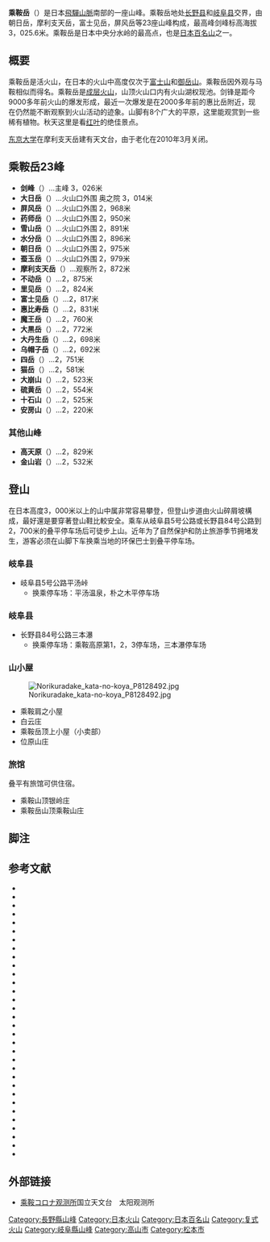 {{Infobox Mountain
| 名稱 =乘鞍岳
| 照片 =Norikura Kogen Snow + Spa Resort.jpg
| 照片說明 =乘鞍岳
| 海拔 ={{Convert|3026|m|ft|0|abbr=on}}><ref name="kijyun">{{Cite web |url=http://sokuseikagis1.gsi.go.jp/ |title=基準点成果等閲覧サービス |publisher=[[国土地理院|国土地理院]] |accessdate=2016-09-08 |archive-date=2019-01-07 |archive-url=https://web.archive.org/web/20190107041946/https://sokuseikagis1.gsi.go.jp/ }}</ref>
| 位置 =[[长野县|长野县]][[松本市|松本市]]<br>[[岐阜县|岐阜县]][[高山市|高山市]]<br>[[日本|日本]] {{flagicon|Japan}} 
| 山脈 =飞驒山脉
| 相對高度 =
| 座標 ={{coord|36|06|23|N|137|33|13|E}}
| 地形圖 =
| 類別 =[[活火山|活火山]]
| 年齡 =
| 最近噴發 =
| 首次登頂 =
| 最容易的攀登路線 =
| pushpin_map = Japan Gifu
| pushpin_map_caption = 乘鞍岳的位置
| latd=36 |latm=06 |lats=23 |latNS=N
| longd=137 |longm=33 |longs=13 |longEW=E
}}

'''乘鞍岳'''（{{jpn|j= 乗鞍岳|hg=のりくらだけ|rm=norikuradake}}）是日本[[飛驒山脈|飛驒山脈]]南部的一座山峰。乘鞍岳地处[[长野县|长野县]]和[[岐阜县|岐阜县]]交界，由朝日岳，摩利支天岳，富士见岳，屏风岳等23座山峰构成，最高峰剑峰标高海拔3，025.6米。乘鞍岳是日本中央分水岭的最高点，也是[[日本百名山|日本百名山]]之一。

== 概要 ==
乘鞍岳是活火山，在日本的火山中高度仅次于[[富士山|富士山]]和[[御岳山|御岳山]]。乘鞍岳因外观与马鞍相似而得名。乘鞍岳是[[成层火山|成层火山]]，山顶火山口内有火山湖权现池。剑锋是距今9000多年前火山的爆发形成，最近一次爆发是在2000多年前的惠比岳附近，现在仍然能不断观察到火山活动的迹象。山脚有8个广大的平原，这里能观赏到一些稀有植物。秋天这里是看[[红叶|红叶]]的绝佳景点。

[[东京大学|东京大学]]在摩利支天岳建有天文台，由于老化在2010年3月关闭。

== 乘鞍岳23峰 ==
* '''剑峰'''（{{lang|ja|けんがみね}}）…主峰 3，026米
* '''大日岳'''（{{lang|ja|だいにちだけ}}）…火山口外围 奥之院 3，014米
* '''屏风岳'''（{{lang|ja|びょうぶだけ}}）…火山口外围 2，968米
* '''药师岳'''（{{lang|ja|やくしだけ}}）…火山口外围 2，950米
* '''雪山岳'''（{{lang|ja|せつざんだけ}}）…火山口外围 2，891米
* '''水分岳'''（{{lang|ja|みくまりだけ}}）…火山口外围 2，896米
* '''朝日岳'''（{{lang|ja|あさひだけ}}）…火山口外围 2，975米
* '''蚕玉岳'''（{{lang|ja|こだまだけ}}）…火山口外围 2，979米
* '''摩利支天岳'''（{{lang|ja|まりしてんだけ}}）…观察所 2，872米
* '''不动岳'''（{{lang|ja|ふどうだけ}}）…2，875米
* '''里见岳'''（{{lang|ja|さとみだけ}}）…2，824米
* '''富士见岳'''（{{lang|ja|ふじみだけ}}）…2，817米
* '''惠比寿岳'''（{{lang|ja|えびすだけ}}）…2，831米
* '''魔王岳'''（{{lang|ja|まおうだけ}}）…2，760米
* '''大黒岳'''（{{lang|ja|だいこくだけ}}）…2，772米
* '''大丹生岳'''（{{lang|ja|おおにゅうだけ}}）…2，698米
* '''乌帽子岳'''（{{lang|ja|えぼしだけ}}）…2，692米
* '''四岳'''（{{lang|ja|よつだけ}}）…2，751米
* '''猫岳'''（{{lang|ja|ねこだけ}}）…2，581米
* '''大崩山'''（{{lang|ja|おおくえやま}}）…2，523米
* '''硫黄岳'''（{{lang|ja|いおうだけ}}）…2，554米
* '''十石山'''（{{lang|ja|じゅっこくやま}}）…2，525米
* '''安房山'''（{{lang|ja|あぼうさん}}）…2，220米

=== 其他山峰 ===
* '''高天原'''（{{lang|ja|たかまがはら}}）…2，829米
* '''金山岩'''（{{lang|ja|かなやまいわ}}）…2，532米

== 登山 ==
在日本高度3，000米以上的山中属非常容易攀登，但登山步道由火山碎屑坡構成，最好還是要穿著登山鞋比較安全。乘车从岐阜县5号公路或长野县84号公路到2，700米的叠平停车场后可徒步上山。近年为了自然保护和防止旅游季节拥堵发生，游客必须在山脚下车换乘当地的环保巴士到叠平停车场。

=== 岐阜县 ===
* 岐阜县5号公路平汤峠
** 换乘停车场：平汤温泉，朴之木平停车场

=== 岐阜县 ===
* 长野县84号公路三本瀑
** 换乘停车场：乘鞍高原第1，2，3停车场，三本瀑停车场

=== 山小屋 ===
[[File:Norikuradake_kata-no-koya_P8128492.jpg|thumb]]
* 乘鞍肩之小屋
* 白云庄
* 乘鞍岳顶上小屋（小卖部）
* 位原山庄

=== 旅馆 ===
叠平有旅馆可供住宿。
* 乘鞍山顶银岭庄
* 乘鞍岳山顶乘鞍山庄

== 脚注 ==
{{reflist}}

== 参考文献 ==
{{refbegin|2}}
* {{Cite book|author=一等三角點研究會 |date=1988年11月 |title=[[一等三角点百名山|一等三角点百名山]] |publisher=[[山と溪谷社|山と溪谷社]] |isbn=9784635330008 |ref=一等三角点百名山}}
* {{Cite book|author=伊藤茂 |date=1983-06-20 |title=槍・穂高と南部北アルプス |series=日本の名山9 |publisher=[[ぎょうせい|ぎょうせい]] |pages=[[ASIN|ASIN]] B000J7D48O |ref=槍・穂高と南部北アルプス}}
* {{Cite book|author=伊部高夫 |date=2006年9月 |title=長野県中信・南信日帰りの山―120山/188コース |publisher=[[章文館|章文館]] |isbn=4901742051 |ref=長野県中信・南信日帰りの山}}
* {{Cite book|author=[[岩崎元郎|岩崎元郎]] |date=2006年3月 |title=[[新日本百名山|新日本百名山]]登山ガイド〈下〉 |publisher=山と溪谷社 |isbn=4635530477 |ref=新日本百名山}}
* {{Cite book|author=[[ウォルター・ウェストン|ウォルター・ウェストン]] |translator=青木枝朗 |date=1997年6月 |title=日本アルプスの登山と探検 |publisher=[[岩波文庫|岩波文庫]] |isbn=4003347412 |ref=日本アルプスの登山と探検}}
* {{Cite book|author=小野木三郎 |date=2005-05-27 |title=花かおる乗鞍岳 |publisher=[[ほおずき書籍|ほおずき書籍]] |isbn=4434059513 |ref=花かおる乗鞍岳}}
* {{Cite book|author=垣外富士男、島田靖 |date=2002-04 |title=乗鞍・御岳・霧ガ峰 |series=ヤマケイアルペンガイド17 |publisher=山と溪谷社 |isbn=4635013170 |ref=乗鞍・御岳・霧ガ峰}}
* {{Cite book|date=1998-09-15 |author=垣外富士男、津野祐司、池上立、中山秀幸 |title=長野県の山 |series=分県登山ガイド |publisher=山と溪谷社 |isbn=4635021750 |ref=分県登山ガイド長野県の山}}
* {{Cite book|author=岐阜県山岳連盟 |date=1987年7月 |title=ぎふ百山 |publisher=[[岐阜新聞社|岐阜新聞社]] |isbn=4905958474 |ref=ぎふ百山}}
* {{Cite book |author=小林俊樹 |date=1996-06 |title=上高地 乗鞍 |series=地球の風14 |publisher=[[日地出版|日地出版]] |isbn=4527014137 |ref=上高地 乗鞍}}
* {{Cite book|author=櫻田隆範 |date=2007年6月 |title=切手と風景印でたどる百名山 |publisher=[[ふくろう舎|ふくろう舎]] |isbn=4898062768 |ref=切手と風景印でたどる百名山}}
* {{Cite book |editor=德久球雄（編集）|date=1992-10 |title=コンサイス日本山名辞典 |publisher=[[三省堂|三省堂]] |isbn=4-385-15403-1 |edition=修訂版 |ref=日本山名辞典}}
* {{Cite book|date=1981-10 |author=島田靖、堀井啓介、木下喜代男 |title=岐阜県の山 |series=分県登山ガイド |publisher=山と溪谷社 |isbn=4635021807 |ref=分県登山ガイド岐阜県の山}}
* {{Cite book|author=島田靖、堀井啓介 |date=2009年12月 |title=改訂版 岐阜県の山 |series=新・分県登山ガイド・改訂版 |publisher=山と溪谷社 |isbn=9784635023702 |ref=岐阜県の山}}
* {{Cite book|author=清水榮一 |date=1990年5月 |title=決定版 信州百名山 |publisher=[[桐原書店|桐原書店]] |edition=改訂版 |isbn=4342752700 |ref=信州百名山}}
* {{Cite book|author=田中豐雄 |date=1999-04-29 |title=花の乗鞍岳 |series=フラワーウォッチング・ハンドブック16 |publisher=ほおずき書籍 |isbn=4795286388 |ref=花の乗鞍岳}}
* {{Cite book |editor=[[高橋正樹_(火山學者)|高橋正樹]]、[[小林哲夫_(地球科学者)|小林哲夫]]（編） |date=2000年4月 |title=中部・近畿・中国の火山 |series=フィールドガイド日本の火山⑥ |publisher=[[築地書館|築地書館]] |isbn=4806711993 |ref=中部・近畿・中国の火山}}
* {{Cite book |author=[[豐國秀夫|豐國秀夫]] |date=1988年9月 |title=日本の高山植物 |series=山溪カラー名鑑 |publisher=山と溪谷社 |isbn=4-635-09019-1 |ref=日本の高山植物}}
* {{Cite book |author=中村浩志 |date=2006-08 |title=雷鳥が語りかけるもの |publisher=山と溪谷社 |isbn=4635230066 |ref=雷鳥が語りかけるもの}}
* {{Cite book |date=1997-03 |title=[[日本三百名山|日本三百名山]] |publisher=[[毎日新聞社|毎日新聞社]] |isbn=4620605247 |ref=日本三百名山}}
* {{Cite book |editor=[[日本山岳会|日本山岳会]] |date=2005年11月 |title=新日本山岳誌 |publisher=[[ナカニシヤ出版|ナカニシヤ出版]] |isbn=4-779-50000-1|ref=新日本山岳誌}}
* {{Cite book |author= |date=1992年8月 |title=日本の山1000 |publisher=山と溪谷社 |isbn=4635090256 |ref=日本の山1000}}
* {{Cite book |author= |date=2013-03-15 |title=乗鞍高原 |series=山と高原地図2013年版 |publisher=昭文社 |isbn=978-4398758965 |ref=山と高原地図}}
* {{Cite book |author= |date=2005-04-01 |title=乗鞍岳自然観察ガイド |publisher=山と溪谷社 |isbn=4635420299 |ref=乗鞍岳自然観察ガイド}}
* {{Cite book |author=平田謙一 |date=2000-08-20 |title=上高地・乗鞍岳を歩く |series=フルカラー特選ガイド |publisher=山と溪谷社 |isbn=463517154X |ref=上高地・乗鞍岳を歩く}}
* {{Cite book|author=平田謙一 |date=2005年7月 |title=日本百名山地図帳 |publisher=山と溪谷社 |isbn=4-635-92203-0 |ref=日本百名山地図帳}}
* {{Cite book|author=飛驒山岳會 |date=2010年12月 |title=飛騨の山 |publisher=ナカニシヤ出版 |isbn=978-4-779-50504-1 |pages=298-301 |ref=飛騨の山}}
* {{Cite book|author=[[深田久彌|深田久彌]] |date=1982年7月 |title=日本百名山 |publisher=朝日新聞社 |isbn=4-02-260871-4 |ref=深田久弥}}
* {{Cite book|author=深田クラブ |date=1987年 |title=[[日本二百名山|日本200名山]] |publisher=[[昭文社|昭文社]] |pages= |isbn=4398220011 |ref=日本200名山}}
* {{Cite book|author= |date=2005年10月 |title=目で見る日本登山史・日本登山史年表 |publisher=山と溪谷社 |isbn=4635178145 |ref=目で見る日本登山史・日本登山史年表}}
* {{Cite book |author=柳原修一 |date=1990年6月 |title=北アルプス山小屋物語 |publisher=[[東京新聞|東京新聞]]出版局 |isbn=4808303744 |ref=北アルプス山小屋物語}}
* {{Cite book|date=2010年12月 |title=山と溪谷2011年1月号付録 |series=山の便利手帳2011 |publisher=山と溪谷社 |pages=[[ASIN|ASIN]] B004DPEH6G |ref=山の便利手帳}}
{{refend}}

== 外部链接 ==
{{commonscat|Mount Norikura}}
* [https://web.archive.org/web/20100824061022/http://solarwww.mtk.nao.ac.jp/jp/norikura.html 乘鞍コロナ观测所]国立天文台　太阳观测所　

{{日本百名山}}
{{日本活火山}}

[[Category:長野縣山峰|Category:長野縣山峰]]
[[Category:日本火山|Category:日本火山]]
[[Category:日本百名山|Category:日本百名山]]
[[Category:复式火山|Category:复式火山]]
[[Category:岐阜縣山峰|Category:岐阜縣山峰]]
[[Category:高山市|Category:高山市]]
[[Category:松本市|Category:松本市]]